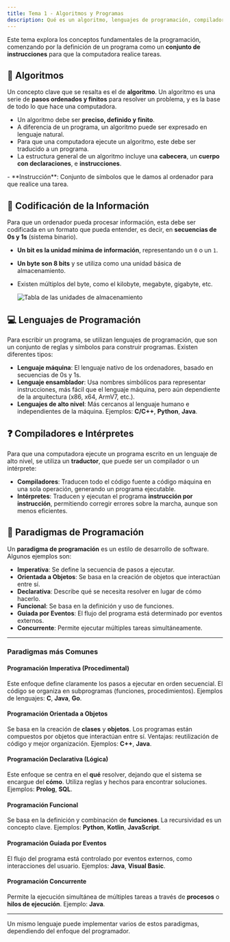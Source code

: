 ```yaml
---
title: Tema 1 - Algoritmos y Programas
description: Qué es un algoritmo, lenguajes de programación, compiladores e intérpretes, paradigmas de programación...
---
```



Este tema explora los conceptos fundamentales de la programación, comenzando por la definición de un programa como un **conjunto de instrucciones** para que la computadora realice tareas.

## 🧮 Algoritmos

Un concepto clave que se resalta es el de **algoritmo**. Un algoritmo es una serie de **pasos ordenados y finitos** para resolver un problema, y es la base de todo lo que hace una computadora.

- Un algoritmo debe ser **preciso, definido y finito**.
- A diferencia de un programa, un algoritmo puede ser expresado en lenguaje natural.
- Para que una computadora ejecute un algoritmo, este debe ser traducido a un programa.
- La estructura general de un algoritmo incluye una **cabecera**, un **cuerpo con declaraciones**, e **instrucciones**.

<Aside>
  - **Instrucción**: Conjunto de símbolos que le damos al ordenador para que realice una tarea.
</Aside>

## 🔢 Codificación de la Información

Para que un ordenador pueda procesar información, esta debe ser codificada en un formato que pueda entender, es decir, en **secuencias de 0s y 1s** (sistema binario).

- **Un bit es la unidad mínima de información**, representando un `0` o un `1`.
- **Un byte son 8 bits** y se utiliza como una unidad básica de almacenamiento.
- Existen múltiplos del byte, como el kilobyte, megabyte, gigabyte, etc.
  
  ![Tabla de las unidades de almacenamiento](@assets/tablatamanos.webp)

## 💻 Lenguajes de Programación

Para escribir un programa, se utilizan lenguajes de programación, que son un conjunto de reglas y símbolos para construir programas. Existen diferentes tipos:

- **Lenguaje máquina**: El lenguaje nativo de los ordenadores, basado en secuencias de 0s y 1s.
- **Lenguaje ensamblador**: Usa nombres simbólicos para representar instrucciones, más fácil que el lenguaje máquina, pero aún dependiente de la arquitectura (x86, x64, ArmV7, etc.).
- **Lenguajes de alto nivel**: Más cercanos al lenguaje humano e independientes de la máquina. Ejemplos: **C/C++**, **Python**, **Java**.

## ❓ Compiladores e Intérpretes

Para que una computadora ejecute un programa escrito en un lenguaje de alto nivel, se utiliza un **traductor**, que puede ser un compilador o un intérprete:

- **Compiladores**: Traducen todo el código fuente a código máquina en una sola operación, generando un programa ejecutable.
- **Intérpretes**: Traducen y ejecutan el programa **instrucción por instrucción**, permitiendo corregir errores sobre la marcha, aunque son menos eficientes.

## 🔎 Paradigmas de Programación

Un **paradigma de programación** es un estilo de desarrollo de software. Algunos ejemplos son:

- **Imperativa**: Se define la secuencia de pasos a ejecutar.
- **Orientada a Objetos**: Se basa en la creación de objetos que interactúan entre sí.
- **Declarativa**: Describe qué se necesita resolver en lugar de cómo hacerlo.
- **Funcional**: Se basa en la definición y uso de funciones.
- **Guiada por Eventos**: El flujo del programa está determinado por eventos externos.
- **Concurrente**: Permite ejecutar múltiples tareas simultáneamente.

---

### Paradigmas más Comunes

#### Programación Imperativa (Procedimental)
Este enfoque define claramente los pasos a ejecutar en orden secuencial. El código se organiza en subprogramas (funciones, procedimientos). Ejemplos de lenguajes: **C**, **Java**, **Go**.

#### Programación Orientada a Objetos
Se basa en la creación de **clases** y **objetos**. Los programas están compuestos por objetos que interactúan entre sí. Ventajas: reutilización de código y mejor organización. Ejemplos: **C++**, **Java**.

#### Programación Declarativa (Lógica)
Este enfoque se centra en el **qué** resolver, dejando que el sistema se encargue del **cómo**. Utiliza reglas y hechos para encontrar soluciones. Ejemplos: **Prolog**, **SQL**.

#### Programación Funcional
Se basa en la definición y combinación de **funciones**. La recursividad es un concepto clave. Ejemplos: **Python**, **Kotlin**, **JavaScript**.

#### Programación Guiada por Eventos
El flujo del programa está controlado por eventos externos, como interacciones del usuario. Ejemplos: **Java**, **Visual Basic**.

#### Programación Concurrente
Permite la ejecución simultánea de múltiples tareas a través de **procesos** o **hilos de ejecución**. Ejemplo: **Java**.

---

Un mismo lenguaje puede implementar varios de estos paradigmas, dependiendo del enfoque del programador.
